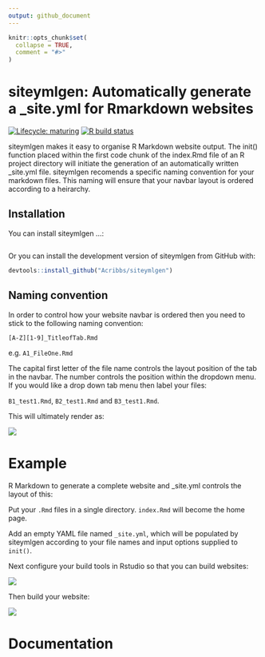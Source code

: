```yaml
---
output: github_document
---
```


<!-- README.md is generated from README.Rmd. Please edit that file -->
 
```r
knitr::opts_chunk$set(
  collapse = TRUE,
  comment = "#>"
)
```
# siteymlgen: Automatically generate a _site.yml for Rmarkdown websites

<!-- badges: start -->
[![Lifecycle: maturing](https://img.shields.io/badge/lifecycle-experimental-orange.svg)](https://www.tidyverse.org/lifecycle/#experimental)
[![R build status](https://github.com/Acribbs/siteymlgen/workflows/R-CMD-check/badge.svg)](https://github.com/Acribbs/siteymlgen/actions)
<!-- badges: end -->


siteymlgen makes it easy to organise R Markdown website output. 
  The init() function placed within the first code chunk of the index.Rmd
  file of an R project directory will initiate the generation of an automatically 
  written _site.yml file. siteymlgen recomends a specific naming
  convention for your markdown files. This naming will ensure that
  your navbar layout is ordered according to a heirarchy.  


## Installation

You can install siteymlgen ...:

``` r
```

Or you can install the development version of siteymlgen from GitHub with:

``` r
devtools::install_github("Acribbs/siteymlgen")
```

## Naming convention

In order to control how your website navbar is ordered then you need to stick to the following
naming convention:

`[A-Z][1-9]_TitleofTab.Rmd`

e.g. `A1_FileOne.Rmd`

The capital first letter of the file name controls the layout position of the tab in the navbar. 
The number controls the position within the dropdown menu. If you would like a drop down tab
menu then label your files:  

`B1_test1.Rmd`, `B2_test1.Rmd` and `B3_test1.Rmd`.

This will ultimately render as:

![](man/figures/README-tabs.png)

# Example

R Markdown to generate a complete website and _site.yml controls the layout of this:

Put your `.Rmd` files in a single directory. `index.Rmd` will become the home page.

Add an empty YAML file named `_site.yml`, which will be populated by siteymlgen according to your file names and input options supplied to `init()`.

Next configure your build tools in Rstudio so that you can build websites:

![](man/figures/README-configure.png)

Then build your website:

![](man/figures/README-build.png)

# Documentation




